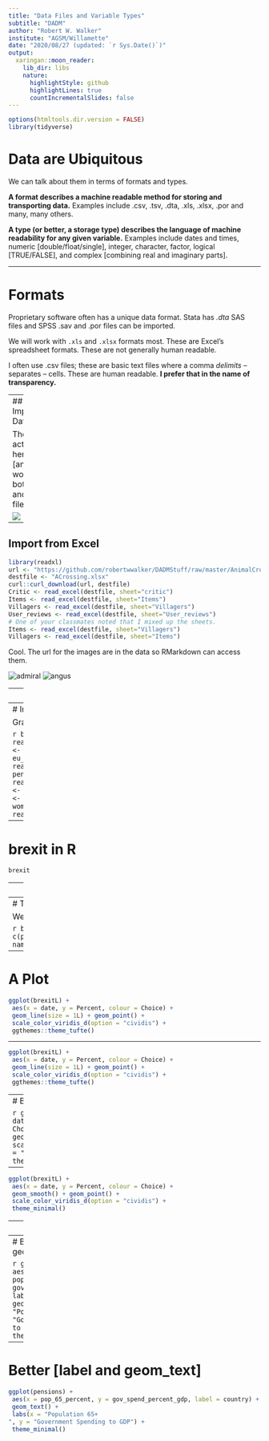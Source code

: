 ```yaml
---
title: "Data Files and Variable Types"
subtitle: "DADM"
author: "Robert W. Walker"
institute: "AGSM/Willamette"
date: "2020/08/27 (updated: `r Sys.Date()`)"
output:
  xaringan::moon_reader:
    lib_dir: libs
    nature:
      highlightStyle: github
      highlightLines: true
      countIncrementalSlides: false
---
```


```r
options(htmltools.dir.version = FALSE)
library(tidyverse)
```

# Data are Ubiquitous

We can talk about them in terms of formats and types.  

**A format describes a machine readable method for storing and transporting data.**  Examples include .csv, .tsv, .dta, .xls, .xlsx, .por and many, many others.

**A type (or better, a storage type) describes the language of machine readability for any given variable.**  Examples include dates and times, numeric [double/float/single], integer, character, factor, logical [TRUE/FALSE], and complex [combining real and imaginary parts].

---

# Formats

Proprietary software often has a unique data format.  Stata has *.dta*  SAS files and SPSS .sav and .por files can be imported.

We will work with `.xls` and `.xlsx` formats most.  These are Excel's spreadsheet formats.  These are not generally human readable.

I often use .csv files; these are basic text files where a comma *delimits* -- separates -- cells.  These are human readable.  **I prefer that in the name of transparency.**

---
## Importing Data

The action is here [and it works for both URL and local files]:

![](https://github.com/robertwwalker/DADMStuff/raw/master/ImportFile.png)

---

## Import from Excel

```r
library(readxl)
url <- "https://github.com/robertwwalker/DADMStuff/raw/master/AnimalCrossing.xlsx"
destfile <- "ACrossing.xlsx"
curl::curl_download(url, destfile)
Critic <- read_excel(destfile, sheet="critic")
Items <- read_excel(destfile, sheet="Items")
Villagers <- read_excel(destfile, sheet="Villagers")
User_reviews <- read_excel(destfile, sheet="User_reviews")
# One of your classmates noted that I mixed up the sheets.
Items <- read_excel(destfile, sheet="Villagers")
Villagers <- read_excel(destfile, sheet="Items")
```

Cool.  The url for the images are in the data so RMarkdown can access them.

![admiral](`r Villagers$url[1]`)
![angus](`r Villagers$url[13]`)

---
## Importing from .csv

They are text files.  Let's actually look at brexit.csv.  Three variables: date, percent right, percent wrong.  Separated by commas.  The comma is the 'delimiter'.

![](https://github.com/robertwwalker/DADMStuff/raw/master/CSV.png)

---
# Importing .csv

Grab the economist data.

```r
brexit <- read.csv("https://github.com/robertwwalker/DADMStuff/raw/master/brexit.csv")
corbyn <- read.csv("https://github.com/robertwwalker/DADMStuff/raw/master/corbyn.csv")
eu_balance <- read.csv("https://github.com/robertwwalker/DADMStuff/raw/master/eu_balance.csv")
pensions <- read.csv("https://github.com/robertwwalker/DADMStuff/raw/master/pensions.csv")
dogs <- read.csv("https://github.com/robertwwalker/DADMStuff/raw/master/dogs.csv")
trade <- read.csv("https://github.com/robertwwalker/DADMStuff/raw/master/trade.csv")
women_research <- read.csv("https://github.com/robertwwalker/DADMStuff/raw/master/women_research.csv")
```

---
# brexit in R

```r
brexit
```

---
# Fixing the Dates

Dates are difficult.  Generically, they need to scale to hours, minutes, seconds, and perhaps worst, time zones.  In addition, they can be formatted in myriad ways.

```r
brexit <- brexit %>% mutate(date = as.Date(date, format="%d/%m/%y")) # These are dd/mm/yy
```

This is important, particularly if we wish to sequence them according to time, and we do when we visualize them.

---
# To Esquisse

We will need to reorganize the data.

```r
brexitL <- brexit %>% pivot_longer(., c(percent_responding_right,percent_responding_wrong), names_to = "Choice", values_to="Percent")
```


---
# A Plot

```r
ggplot(brexitL) +
 aes(x = date, y = Percent, colour = Choice) +
 geom_line(size = 1L) + geom_point() +
 scale_color_viridis_d(option = "cividis") +
 ggthemes::theme_tufte()
```

---

```r
ggplot(brexitL) +
 aes(x = date, y = Percent, colour = Choice) +
 geom_line(size = 1L) + geom_point() +
 scale_color_viridis_d(option = "cividis") +
 ggthemes::theme_tufte()
```

---
# Better

```r
ggplot(brexitL) +
 aes(x = date, y = Percent, colour = Choice) +
 geom_smooth() + geom_point() +
 scale_color_viridis_d(option = "cividis") +
 theme_minimal()
```

---

```r
ggplot(brexitL) +
 aes(x = date, y = Percent, colour = Choice) +
 geom_smooth() + geom_point() +
 scale_color_viridis_d(option = "cividis") +
 theme_minimal()
```

---
# Pensions

```r
ggplot(pensions) +
 aes(x = pop_65_percent, y = gov_spend_percent_gdp) +
 geom_point(size = 1L, colour = "#0c4c8a") +
 labs(x = "Population 65+
", y = "Government Spending to GDP") +
 theme_minimal()
```

---
# Better [label and geom_text]

```r
ggplot(pensions) +
 aes(x = pop_65_percent, y = gov_spend_percent_gdp, label = country) +
 geom_text() +
 labs(x = "Population 65+
", y = "Government Spending to GDP") +
 theme_minimal()
```

---
# Better [label and geom_text]

```r
ggplot(pensions) +
 aes(x = pop_65_percent, y = gov_spend_percent_gdp, label = country) +
 geom_text() +
 labs(x = "Population 65+
", y = "Government Spending to GDP") +
 theme_minimal()
```

